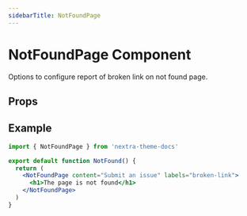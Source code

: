 ```yaml
---
sidebarTitle: NotFoundPage
---
```


# NotFoundPage Component

Options to configure report of broken link on not found page.

## Props

<APIDocs componentName="NotFoundPage" packageName="nextra-theme-docs" />

## Example

```jsx filename="app/not-found.jsx"
import { NotFoundPage } from 'nextra-theme-docs'

export default function NotFound() {
  return (
    <NotFoundPage content="Submit an issue" labels="broken-link">
      <h1>The page is not found</h1>
    </NotFoundPage>
  )
}
```
